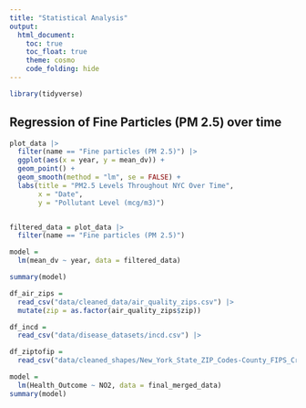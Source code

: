 ```yaml
---
title: "Statistical Analysis"
output: 
  html_document:
    toc: true
    toc_float: true
    theme: cosmo
    code_folding: hide
---
```

```r
library(tidyverse)
```


## Regression of Fine Particles (PM 2.5) over time

```r
plot_data |> 
  filter(name == "Fine particles (PM 2.5)") |> 
  ggplot(aes(x = year, y = mean_dv)) +
  geom_point() +
  geom_smooth(method = "lm", se = FALSE) + 
  labs(title = "PM2.5 Levels Throughout NYC Over Time",
       x = "Date",
       y = "Pollutant Level (mcg/m3)")


filtered_data = plot_data |> 
  filter(name == "Fine particles (PM 2.5)")

model =
  lm(mean_dv ~ year, data = filtered_data)

summary(model)
```


```r
df_air_zips = 
  read_csv("data/cleaned_data/air_quality_zips.csv") |> 
  mutate(zip = as.factor(air_quality_zips$zip))

df_incd = 
  read_csv("data/disease_datasets/incd.csv") |> 

df_ziptofip =
  read_csv("data/cleaned_shapes/New_York_State_ZIP_Codes-County_FIPS_Cross-Reference")

model =
  lm(Health_Outcome ~ NO2, data = final_merged_data)
summary(model)

```




